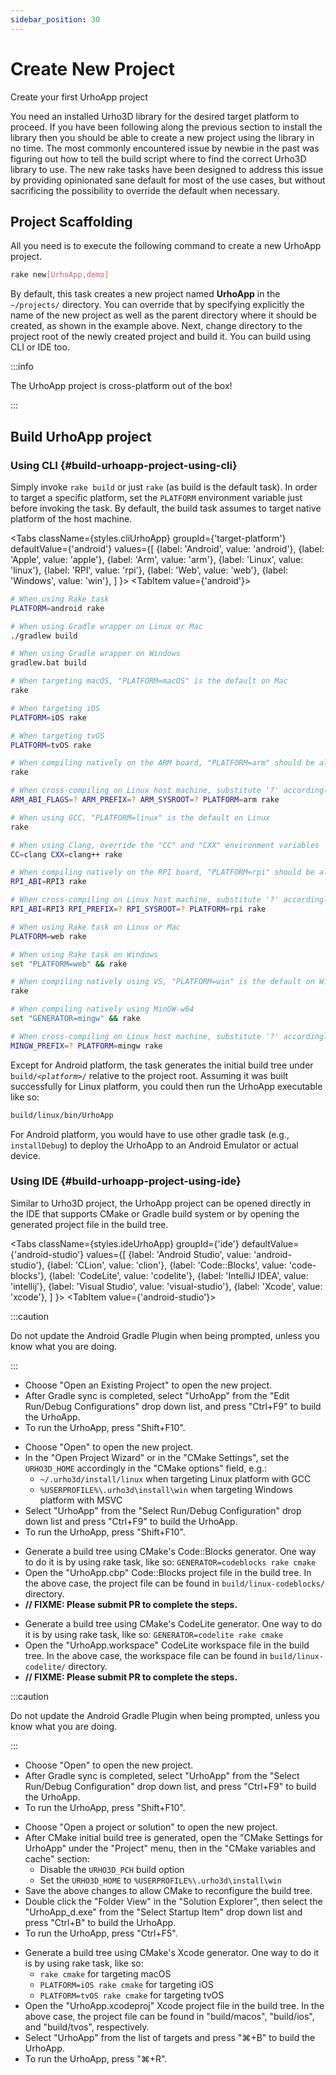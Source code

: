 ```yaml
---
sidebar_position: 30
---
```



# Create New Project

Create your first UrhoApp project

You need an installed Urho3D library for the desired target platform to proceed. If you have been following along the previous section to install the library then you should be able to create a new project using the library in no time. The most commonly encountered issue by newbie in the past was figuring out how to tell the build script where to find the correct Urho3D library to use. The new rake tasks have been designed to address this issue by providing opinionated sane default for most of the use cases, but without sacrificing the possibility to override the default when necessary.

## Project Scaffolding

All you need is to execute the following command to create a new UrhoApp project.

```bash
rake new[UrhoApp,demo]
```

By default, this task creates a new project named **UrhoApp** in the `~/projects/` directory. You can override that by specifying explicitly the name of the new project as well as the parent directory where it should be created, as shown in the example above. Next, change directory to the project root of the newly created project and build it. You can build using CLI or IDE too.

:::info

The UrhoApp project is cross-platform out of the box!

:::

## Build UrhoApp project

### Using CLI {#build-urhoapp-project-using-cli}

Simply invoke `rake build` or just `rake` (as build is the default task). In order to target a specific platform, set the `PLATFORM` environment variable just before invoking the task. By default, the build task assumes to target native platform of the host machine.

<Tabs
  className={styles.cliUrhoApp}
  groupId={'target-platform'}
  defaultValue={'android'}
  values={[
    {label: 'Android', value: 'android'},
    {label: 'Apple', value: 'apple'},
    {label: 'Arm', value: 'arm'},
    {label: 'Linux', value: 'linux'},
    {label: 'RPI', value: 'rpi'},
    {label: 'Web', value: 'web'},
    {label: 'Windows', value: 'win'},
  ]
  }>
  <TabItem value={'android'}>

```bash
# When using Rake task
PLATFORM=android rake

# When using Gradle wrapper on Linux or Mac
./gradlew build

# When using Gradle wrapper on Windows
gradlew.bat build
```

  </TabItem>
  <TabItem value={'apple'}>

```bash
# When targeting macOS, "PLATFORM=macOS" is the default on Mac
rake

# When targeting iOS
PLATFORM=iOS rake

# When targeting tvOS
PLATFORM=tvOS rake
```

  </TabItem>
  <TabItem value={'arm'}>

```bash
# When compiling natively on the ARM board, "PLATFORM=arm" should be already set
rake

# When cross-compiling on Linux host machine, substitute '?' accordingly
ARM_ABI_FLAGS=? ARM_PREFIX=? ARM_SYSROOT=? PLATFORM=arm rake
```

  </TabItem>
  <TabItem value={'linux'}>

```bash
# When using GCC, "PLATFORM=linux" is the default on Linux
rake

# When using Clang, override the "CC" and "CXX" environment variables
CC=clang CXX=clang++ rake
```

  </TabItem>
  <TabItem value={'rpi'}>

```bash
# When compiling natively on the RPI board, "PLATFORM=rpi" should be already set
RPI_ABI=RPI3 rake

# When cross-compiling on Linux host machine, substitute '?' accordingly
RPI_ABI=RPI3 RPI_PREFIX=? RPI_SYSROOT=? PLATFORM=rpi rake
```

  </TabItem>
  <TabItem value={'web'}>

```bash
# When using Rake task on Linux or Mac
PLATFORM=web rake

# When using Rake task on Windows
set "PLATFORM=web" && rake
```

  </TabItem>
  <TabItem value={'win'}>

```bash
# When compiling natively using VS, "PLATFORM=win" is the default on Windows
rake

# When compiling natively using MinGW-w64
set "GENERATOR=mingw" && rake

# When cross-compiling on Linux host machine, substitute '?' accordingly
MINGW_PREFIX=? PLATFORM=mingw rake
```

  </TabItem>
</Tabs>

Except for Android platform, the task generates the initial build tree under <code>build/<em>&lt;platform&gt;</em>/</code> relative to the project root. Assuming it was built successfully for Linux platform, you could then run the UrhoApp executable like so:

```bash
build/linux/bin/UrhoApp
```

For Android platform, you would have to use other gradle task (e.g., `installDebug`) to deploy the UrhoApp to an Android Emulator or actual device.

### Using IDE {#build-urhoapp-project-using-ide}

Similar to Urho3D project, the UrhoApp project can be opened directly in the IDE that supports CMake or Gradle build system or by opening the generated project file in the build tree.

<Tabs
  className={styles.ideUrhoApp}
  groupId={'ide'}
  defaultValue={'android-studio'}
  values={[
    {label: 'Android Studio', value: 'android-studio'},
    {label: 'CLion', value: 'clion'},
    {label: 'Code::Blocks', value: 'code-blocks'},
    {label: 'CodeLite', value: 'codelite'},
    {label: 'IntelliJ IDEA', value: 'intellij'},
    {label: 'Visual Studio', value: 'visual-studio'},
    {label: 'Xcode', value: 'xcode'},
  ]
  }>
  <TabItem value={'android-studio'}>

<div className={clsx('textBlock', styles.fixedHeight)}>

:::caution

Do not update the Android Gradle Plugin when being prompted, unless you know what you are doing.

:::

- Choose "Open an Existing Project" to open the new project.
- After Gradle sync is completed, select "UrhoApp" from the "Edit Run/Debug Configurations" drop down list, and press "Ctrl+F9" to build the UrhoApp.
- To run the UrhoApp, press "Shift+F10".

</div>

  </TabItem>
  <TabItem value={'clion'}>

<div className={clsx('textBlock', styles.fixedHeight)}>

- Choose "Open" to open the new project.
- In the "Open Project Wizard" or in the "CMake Settings", set the `URHO3D_HOME` accordingly in the "CMake options" field, e.g.:
  - `~/.urho3d/install/linux` when targeting Linux platform with GCC
  - `%USERPROFILE%\.urho3d\install\win` when targeting Windows platform with MSVC
- Select "UrhoApp" from the "Select Run/Debug Configuration" drop down list and press "Ctrl+F9" to build the UrhoApp.
- To run the UrhoApp, press "Shift+F10".

</div>

  </TabItem>
  <TabItem value={'code-blocks'}>

<div className={clsx('textBlock', styles.fixedHeight)}>

- Generate a build tree using CMake's Code::Blocks generator. One way to do it is by using rake task, like so: `GENERATOR=codeblocks rake cmake`
- Open the "UrhoApp.cbp" Code::Blocks project file in the build tree. In the above case, the project file can be found in `build/linux-codeblocks/` directory.
- **// FIXME: Please submit PR to complete the steps.**

</div>

  </TabItem>
  <TabItem value={'codelite'}>

<div className={clsx('textBlock', styles.fixedHeight)}>

- Generate a build tree using CMake's CodeLite generator. One way to do it is by using rake task, like so: `GENERATOR=codelite rake cmake`
- Open the "UrhoApp.workspace" CodeLite workspace file in the build tree. In the above case, the workspace file can be found in `build/linux-codelite/` directory.
- **// FIXME: Please submit PR to complete the steps.**

</div>

  </TabItem>
  <TabItem value={'intellij'}>

<div className={clsx('textBlock', styles.fixedHeight)}>

:::caution

Do not update the Android Gradle Plugin when being prompted, unless you know what you are doing.

:::

- Choose "Open" to open the new project.
- After Gradle sync is completed, select "UrhoApp" from the "Select Run/Debug Configuration" drop down list, and press "Ctrl+F9" to build the UrhoApp.
- To run the UrhoApp, press "Shift+F10".

</div>

  </TabItem>
  <TabItem value={'visual-studio'}>

<div className={clsx('textBlock', styles.fixedHeight)}>

- Choose "Open a project or solution" to open the new project.
- After CMake initial build tree is generated, open the "CMake Settings for UrhoApp" under the "Project" menu, then in the "CMake variables and cache" section:
  - Disable the `URHO3D_PCH` build option
  - Set the `URHO3D_HOME` to `%USERPROFILE%\.urho3d\install\win`
- Save the above changes to allow CMake to reconfigure the build tree.
- Double click the "Folder View" in the "Solution Explorer", then select the "UrhoApp_d.exe" from the "Select Startup Item" drop down list and press "Ctrl+B" to build the UrhoApp.
- To run the UrhoApp, press "Ctrl+F5".

</div>

  </TabItem>
  <TabItem value={'xcode'}>

<div className={clsx('textBlock', styles.fixedHeight)}>

- Generate a build tree using CMake's Xcode generator. One way to do it is by using rake task, like so:
  - `rake cmake` for targeting macOS
  - `PLATFORM=iOS rake cmake` for targeting iOS
  - `PLATFORM=tvOS rake cmake` for targeting tvOS
- Open the "UrhoApp.xcodeproj" Xcode project file in the build tree. In the above case, the project file can be found in "build/macos", "build/ios", and "build/tvos", respectively.
- Select "UrhoApp" from the list of targets and press "⌘+B" to build the UrhoApp.
- To run the UrhoApp, press "⌘+R".

</div>

  </TabItem>
</Tabs>
